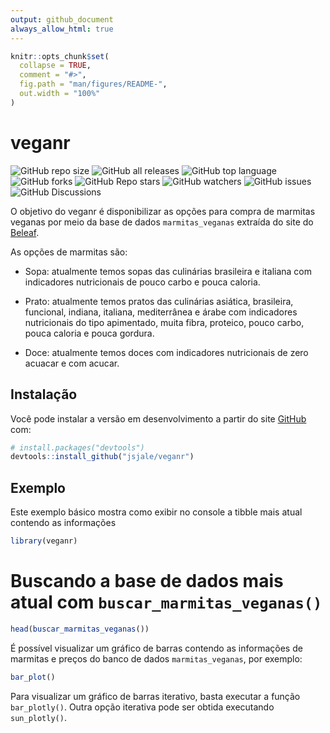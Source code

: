 ```yaml
---
output: github_document
always_allow_html: true
---
```


<!-- README.md is generated from README.Rmd. Please edit that file -->

```r
knitr::opts_chunk$set(
  collapse = TRUE,
  comment = "#>",
  fig.path = "man/figures/README-",
  out.width = "100%"
)
```

# veganr

<!-- badges: start -->
![GitHub repo size](https://img.shields.io/github/repo-size/jsjale/veganr)
![GitHub all releases](https://img.shields.io/github/downloads/jsjale/veganr/total)
![GitHub top language](https://img.shields.io/github/languages/top/jsjale/veganr)
![GitHub forks](https://img.shields.io/github/forks/jsjale/veganr?style=social)
![GitHub Repo stars](https://img.shields.io/github/stars/jsjale/veganr?style=social)
![GitHub watchers](https://img.shields.io/github/watchers/jsjale/veganr?style=social)
![GitHub issues](https://img.shields.io/github/issues/jsjale/veganr)
![GitHub Discussions](https://img.shields.io/github/discussions/jsjale/veganr)
<!-- badges: end -->

O objetivo do veganr é disponibilizar as opções para compra de marmitas veganas
por meio da base de dados `marmitas_veganas` extraída do site do 
[Beleaf](https://www.beleaf.com.br/cardapio-marmitas-veganas).

As opções de marmitas são:

* Sopa: atualmente temos sopas das culinárias brasileira e italiana com 
indicadores nutricionais de pouco carbo e pouca caloria.

* Prato: atualmente temos pratos das culinárias asiática, brasileira, 
funcional, indiana, italiana, mediterrânea e árabe com indicadores 
nutricionais do tipo apimentado, muita fibra, proteico, pouco carbo, 
pouca caloria e pouca gordura.

* Doce: atualmente temos doces com indicadores nutricionais de zero
acuacar e com acucar.

## Instalação

Você pode instalar a versão em desenvolvimento a partir do site [GitHub](https://github.com/) com:

``` r
# install.packages("devtools")
devtools::install_github("jsjale/veganr")
```
## Exemplo

Este exemplo básico mostra como exibir no console a tibble mais atual contendo
as informações

```r
library(veganr)
```

# Buscando a base de dados mais atual com `buscar_marmitas_veganas()`
```r
head(buscar_marmitas_veganas())
```

É possível visualizar um gráfico de barras contendo as informações de marmitas
e preços do banco de dados `marmitas_veganas`, por exemplo:

```r
bar_plot()
```

Para visualizar um gráfico de barras iterativo, basta executar a função 
`bar_plotly()`. Outra opção iterativa pode ser obtida executando `sun_plotly()`.

